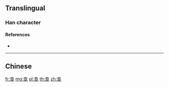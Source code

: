 {{character info/new}}
{{also|龕}}
==Translingual==

===Han character===
{{Han char|rn=212|rad=龙|as=06|sn=11|four=|canj=ORIKP|ids=⿱合龙}}

====References====
* {{Han ref|kx=1537.251|hdz=74806.010|uh=9F9B|ud=40859}}

----

==Chinese==
{{zh-see|龕}}

[[fr:龛]]
[[mg:龛]]
[[pl:龛]]
[[th:龛]]
[[zh:龛]]